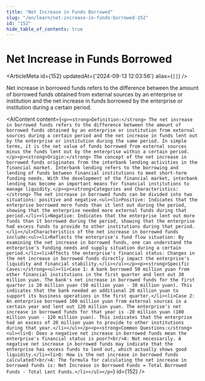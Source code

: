 ```yaml
---
title: "Net Increase in Funds Borrowed"
slug: "/en/learn/net-increase-in-funds-borrowed-152"
id: "152"
hide_table_of_contents: true
---
```



# Net Increase in Funds Borrowed

<ArticleMeta id={152} updatedAt={'2024-09-13 12:03:56'} alias={`[]`} />
<div className='border-solid border-b border-t-0 my-4 border-[var(--ifm-color-gray-300)]' />

Net increase in borrowed funds refers to the difference between the amount of borrowed funds obtained from external sources by an enterprise or institution and the net increase in funds borrowed by the enterprise or institution during a certain period.

<AIContent content={`<p><strong>Definition:</strong> The net increase in borrowed funds refers to the difference between the amount of borrowed funds obtained by an enterprise or institution from external sources during a certain period and the net increase in funds lent out by the enterprise or institution during the same period. In simple terms, it is the net value of funds borrowed from external sources minus the funds lent out by the enterprise within a certain period.</p><p><strong>Origin:</strong> The concept of the net increase in borrowed funds originates from the interbank lending activities in the financial market. Interbank lending refers to the borrowing and lending of funds between financial institutions to meet short-term funding needs. With the development of the financial market, interbank lending has become an important means for financial institutions to manage liquidity.</p><p><strong>Categories and Characteristics:</strong> The net increase in borrowed funds can be divided into two situations: positive and negative.<ul><li>Positive: Indicates that the enterprise borrowed more funds than it lent out during the period, showing that the enterprise needed more external funds during that period.</li><li>Negative: Indicates that the enterprise lent out more funds than it borrowed during the period, showing that the enterprise had excess funds to provide to other institutions during that period.</li></ul>Characteristics of the net increase in borrowed funds include:<ul><li>Reflects the enterprise's fund flow situation: By examining the net increase in borrowed funds, one can understand the enterprise's funding needs and supply situation during a certain period.</li><li>Affects the enterprise's financial status: Changes in the net increase in borrowed funds directly impact the enterprise's liquidity and financial stability.</li></ul></p><p><strong>Specific Cases:</strong><ul><li>Case 1: A bank borrowed 50 million yuan from other financial institutions in the first quarter and lent out 30 million yuan. The bank's net increase in borrowed funds for the first quarter is 20 million yuan (50 million yuan - 30 million yuan). This indicates that the bank needed an additional 20 million yuan to support its business operations in the first quarter.</li><li>Case 2: An enterprise borrowed 100 million yuan from external sources in a certain year and lent out 120 million yuan. The enterprise's net increase in borrowed funds for that year is -20 million yuan (100 million yuan - 120 million yuan). This indicates that the enterprise had an excess of 20 million yuan to provide to other institutions during that year.</li></ul></p><p><strong>Common Questions:</strong><ul><li>Q: Does a negative net increase in borrowed funds mean the enterprise's financial status is poor?<br/>A: Not necessarily. A negative net increase in borrowed funds may indicate that the enterprise has excess funds to lend out, which actually shows good liquidity.</li><li>Q: How is the net increase in borrowed funds calculated?<br/>A: The formula for calculating the net increase in borrowed funds is: Net Increase in Borrowed Funds = Total Borrowed Funds - Total Lent Funds.</li></ul></p>`} id={152} />
